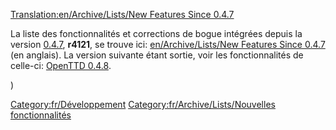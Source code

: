 [[Translation:en/Archive/Lists/New Features Since 0.4.7]]


La liste des fonctionnalités et corrections de bogue intégrées depuis la version [[fr/Archive/OpenTTD/OpenTTD 0.4.7|0.4.7]], '''r4121''', se trouve ici: [[en/Archive/Lists/New Features Since 0.4.7]] (en anglais).
La version suivante étant sortie, voir les fonctionnalités de celle-ci: [[fr/Archive/OpenTTD/OpenTTD 0.4.8|OpenTTD 0.4.8]].

[[Category:fr/Développement]][[Category:fr/Archive/Lists/Nouvelles fonctionnalités]])